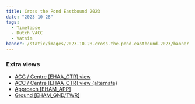 ```yaml
---
title: Cross the Pond Eastbound 2023
date: "2023-10-28"
tags:
  - Timelapse
  - Dutch VACC
  - Vatsim
banner: /static/images/2023-10-28-cross-the-pond-eastbound-2023/banner.png
---
```


<Youtube id="ii502JBPrpA" />

### Extra views

- [ACC / Centre [EHAA_CTR] view](https://youtu.be/yLrRVAfx4O4)
- [ACC / Centre [EHAA_CTR] view (alternate)](https://youtu.be/fS2O2lfgzCU)
- [Approach [EHAM_APP]](https://youtu.be/USxAPr058KU)
- [Ground [EHAM_GND/TWR]](https://youtu.be/_3jB6bkZFkY)
